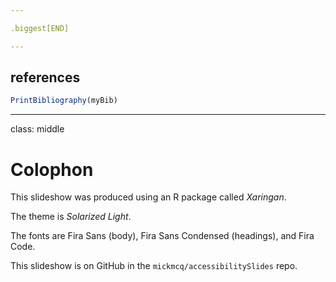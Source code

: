 ```yaml
---

.biggest[END]

---
```


## references

```r
PrintBibliography(myBib)
```

---
class: middle

# Colophon

This slideshow was produced using an R package called *Xaringan*.

The theme is *Solarized Light*.

The fonts are Fira Sans (body), Fira Sans Condensed (headings), and Fira Code.

This slideshow is on GitHub in the `mickmcq/accessibilitySlides` repo.
